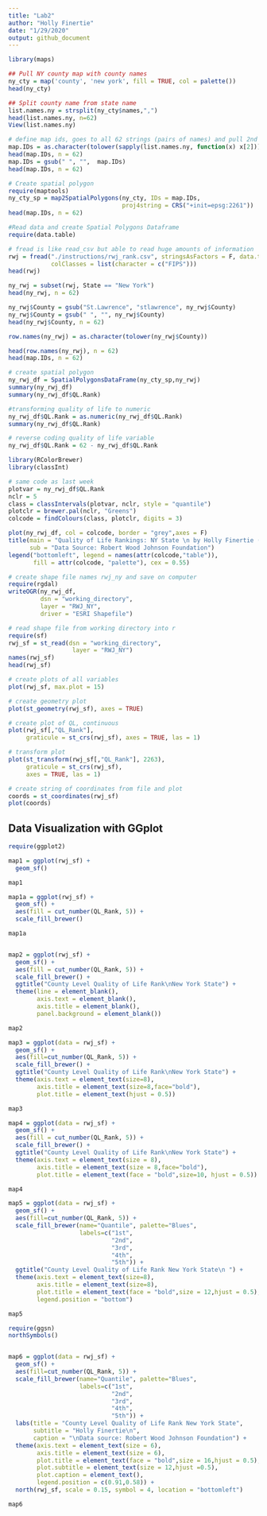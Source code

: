 ```yaml
---
title: "Lab2"
author: "Holly Finertie"
date: "1/29/2020"
output: github_document
---
```


```r
library(maps)

## Pull NY county map with county names
ny_cty = map('county', 'new york', fill = TRUE, col = palette())
head(ny_cty)

## Split county name from state name
list.names.ny = strsplit(ny_cty$names,",")
head(list.names.ny, n=62)
View(list.names.ny)

# define map ids, goes to all 62 strings (pairs of names) and pull 2nd name only (county names)
map.IDs = as.character(tolower(sapply(list.names.ny, function(x) x[2])))
head(map.IDs, n = 62)
map.IDs = gsub(" ", "",  map.IDs)
head(map.IDs, n = 62)

# Create spatial polygon
require(maptools)
ny_cty_sp = map2SpatialPolygons(ny_cty, IDs = map.IDs, 
                                proj4string = CRS("+init=epsg:2261"))
head(map.IDs, n = 62)
```


```r
#Read data and create Spatial Polygons Dataframe
require(data.table)

# fread is like read_csv but able to read huge amounts of information
rwj = fread("./instructions/rwj_rank.csv", stringsAsFactors = F, data.table = F,
            colClasses = list(character = c("FIPS")))
head(rwj)

ny_rwj = subset(rwj, State == "New York")
head(ny_rwj, n = 62)

ny_rwj$County = gsub("St.Lawrence", "stlawrence", ny_rwj$County)
ny_rwj$County = gsub(" ", "", ny_rwj$County)
head(ny_rwj$County, n = 62)

row.names(ny_rwj) = as.character(tolower(ny_rwj$County))

head(row.names(ny_rwj), n = 62)
head(map.IDs, n = 62)

# create spatial polygon
ny_rwj_df = SpatialPolygonsDataFrame(ny_cty_sp,ny_rwj)
summary(ny_rwj_df)
summary(ny_rwj_df$QL.Rank)

#transforming quality of life to numeric
ny_rwj_df$QL.Rank = as.numeric(ny_rwj_df$QL.Rank)
summary(ny_rwj_df$QL.Rank)

# reverse coding quality of life variable 
ny_rwj_df$QL.Rank = 62 - ny_rwj_df$QL.Rank
```


```r
library(RColorBrewer)
library(classInt)

# same code as last week
plotvar = ny_rwj_df$QL.Rank
nclr = 5
class = classIntervals(plotvar, nclr, style = "quantile")
plotclr = brewer.pal(nclr, "Greens")
colcode = findColours(class, plotclr, digits = 3)

plot(ny_rwj_df, col = colcode, border = "grey",axes = F)
title(main = "Quality of Life Rankings: NY State \n by Holly Finertie (HF2379)", 
      sub = "Data Source: Robert Wood Johnson Foundation")
legend("bottomleft", legend = names(attr(colcode,"table")), 
       fill = attr(colcode, "palette"), cex = 0.55)

# create shape file names rwj_ny and save on computer
require(rgdal)
writeOGR(ny_rwj_df, 
         dsn = "working_directory", 
         layer = "RWJ_NY", 
         driver = "ESRI Shapefile")

# read shape file from working directory into r
require(sf)
rwj_sf = st_read(dsn = "working_directory",
                  layer = "RWJ_NY")
names(rwj_sf)
head(rwj_sf)

# create plots of all variables
plot(rwj_sf, max.plot = 15)

# create geometry plot
plot(st_geometry(rwj_sf), axes = TRUE)

# create plot of QL, continuous
plot(rwj_sf[,"QL_Rank"], 
     graticule = st_crs(rwj_sf), axes = TRUE, las = 1)

# transform plot
plot(st_transform(rwj_sf[,"QL_Rank"], 2263), 
     graticule = st_crs(rwj_sf), 
     axes = TRUE, las = 1)

# create string of coordinates from file and plot
coords = st_coordinates(rwj_sf)
plot(coords)

```

## Data Visualization with GGplot
```r
require(ggplot2)

map1 = ggplot(rwj_sf) +
  geom_sf()

map1

map1a = ggplot(rwj_sf) +
  geom_sf() +
  aes(fill = cut_number(QL_Rank, 5)) +
  scale_fill_brewer()

map1a


map2 = ggplot(rwj_sf) +
  geom_sf() +
  aes(fill = cut_number(QL_Rank, 5)) +
  scale_fill_brewer() +
  ggtitle("County Level Quality of Life Rank\nNew York State") +
  theme(line = element_blank(),                          
        axis.text = element_blank(),                       
        axis.title = element_blank(),                      
        panel.background = element_blank())  

map2

map3 = ggplot(data = rwj_sf) +
  geom_sf() +
  aes(fill=cut_number(QL_Rank, 5)) +
  scale_fill_brewer() +
  ggtitle("County Level Quality of Life Rank\nNew York State") +
  theme(axis.text = element_text(size=8),                       
        axis.title = element_text(size=8,face="bold"),
        plot.title = element_text(hjust = 0.5))  

map3

map4 = ggplot(data = rwj_sf) +
  geom_sf() +
  aes(fill = cut_number(QL_Rank, 5)) +
  scale_fill_brewer() +
  ggtitle("County Level Quality of Life Rank\nNew York State") +
  theme(axis.text = element_text(size = 8),                       
        axis.title = element_text(size = 8,face="bold"),
        plot.title = element_text(face = "bold",size=10, hjust = 0.5))  

map4

map5 = ggplot(data = rwj_sf) +
  geom_sf() +
  aes(fill=cut_number(QL_Rank, 5)) +
  scale_fill_brewer(name="Quantile", palette="Blues", 
                    labels=c("1st",
                             "2nd",
                             "3rd",
                             "4th",
                             "5th")) +
  ggtitle("County Level Quality of Life Rank New York State\n ") +
  theme(axis.text = element_text(size=8),                       
        axis.title = element_text(size=8),
        plot.title = element_text(face = "bold",size = 12,hjust = 0.5),
        legend.position = "bottom")

map5

require(ggsn)
northSymbols()


map6 = ggplot(data = rwj_sf) +
  geom_sf() +
  aes(fill=cut_number(QL_Rank, 5)) +
  scale_fill_brewer(name="Quantile", palette="Blues", 
                    labels=c("1st",
                             "2nd",
                             "3rd",
                             "4th",
                             "5th")) +
  labs(title = "County Level Quality of Life Rank New York State",
       subtitle = "Holly Finertie\n",
       caption = "\nData source: Robert Wood Johnson Foundation") +
  theme(axis.text = element_text(size = 6),                       
        axis.title = element_text(size = 6),
        plot.title = element_text(face = "bold",size = 16,hjust = 0.5),
        plot.subtitle = element_text(size = 12,hjust =0.5),
        plot.caption = element_text(),
        legend.position = c(0.91,0.58)) +
  north(rwj_sf, scale = 0.15, symbol = 4, location = "bottomleft")

map6
```


